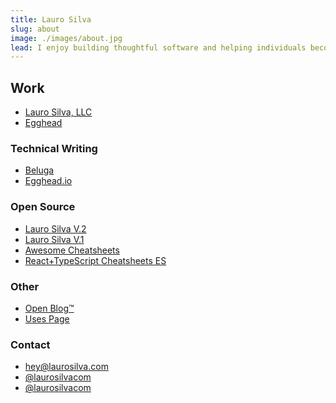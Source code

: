 ```yaml
---
title: Lauro Silva
slug: about
image: ./images/about.jpg
lead: I enjoy building thoughtful software and helping individuals become better programmers.
---
```


## Work

- [Lauro Silva, LLC](/)
- [Egghead](https://egghead.io/)

### Technical Writing

- [Beluga](https://belugajs.com/docs)
- [Egghead.io](https://github.com/eggheadio-projects)

### Open Source

- [Lauro Silva V.2](https://github.com/laurosilvacom/laurosilva.com)
- [Lauro Silva V.1](https://github.com/laurosilvacom/laurosilvacom)
- [Awesome Cheatsheets](https://awesomecheatsheets.com/)
- [React+TypeScript Cheatsheets ES](https://github.com/typescript-cheatsheets/react-typescript-cheatsheet-es)

### Other

- [Open Blog™](/open-blog/)
- [Uses Page](/uses)

### Contact

- <hey@laurosilva.com>
- [@laurosilvacom](https://github.com/laurosilvacom)
- [@laurosilvacom](https://twitter.com/laurosilvacom)
